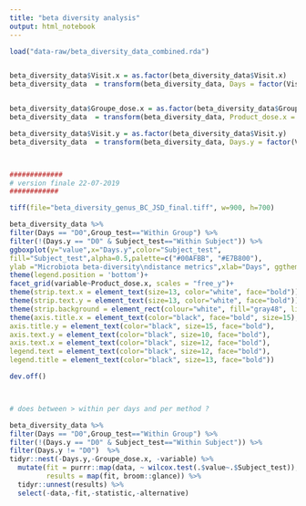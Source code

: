 ```yaml
---
title: "beta diversity analysis"
output: html_notebook
---
```




```r
load("data-raw/beta_diversity_data_combined.rda")



```



```r


beta_diversity_data$Visit.x = as.factor(beta_diversity_data$Visit.x)
beta_diversity_data  = transform(beta_diversity_data, Days = factor(Visit.x, labels=c("D0","D14","D28","D56"), ordered =TRUE))


beta_diversity_data$Groupe_dose.x = as.factor(beta_diversity_data$Groupe_dose.x)
beta_diversity_data  = transform(beta_diversity_data, Product_dose.x = factor(Groupe_dose.x, labels=c("FMP.1","FMP.3","CP.1","CP.3"), ordered =TRUE))

beta_diversity_data$Visit.y = as.factor(beta_diversity_data$Visit.y)
beta_diversity_data  = transform(beta_diversity_data, Days.y = factor(Visit.y, labels=c("D0","D14","D28","D56"), ordered =TRUE))




```



```r


#############
# version finale 22-07-2019
############

tiff(file="beta_diversity_genus_BC_JSD_final.tiff", w=900, h=700)

beta_diversity_data %>%
filter(Days == "D0",Group_test=="Within Group") %>%
filter(!(Days.y == "D0" & Subject_test=="Within Subject")) %>%
ggboxplot(y="value",x="Days.y",color="Subject_test",
fill="Subject_test",alpha=0.5,palette=c("#00AFBB", "#E7B800"),
ylab ="Microbiota beta-diversity\ndistance metrics",xlab="Days", ggtheme = theme_pubr()) +
theme(legend.position = 'bottom')+
facet_grid(variable~Product_dose.x, scales = "free_y")+
theme(strip.text.x = element_text(size=13, color="white", face="bold")) +
theme(strip.text.y = element_text(size=13, color="white", face="bold"))+
theme(strip.background = element_rect(colour="white", fill="gray48", linetype="solid"))+
theme(axis.title.x = element_text(color="black", face="bold", size=15),
axis.title.y = element_text(color="black", size=15, face="bold"),
axis.text.y = element_text(color="black", size=10, face="bold"),
axis.text.x = element_text(color="black", size=12, face="bold"),
legend.text = element_text(color="black", size=12, face="bold"),
legend.title = element_text(color="black", size=13, face="bold")) 

dev.off()




```




```r

# does between > within per days and per method ?

beta_diversity_data %>%
filter(Days == "D0",Group_test=="Within Group") %>%
filter(!(Days.y == "D0" & Subject_test=="Within Subject")) %>%
filter(Days.y != "D0")  %>%
tidyr::nest(-Days.y,-Groupe_dose.x, -variable) %>%
  mutate(fit = purrr::map(data, ~ wilcox.test(.$value~.$Subject_test)),
         results = map(fit, broom::glance)) %>% 
  tidyr::unnest(results) %>%
  select(-data,-fit,-statistic,-alternative)



```



